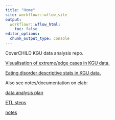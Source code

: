 ```yaml
---
title: "Home"
site: workflowr::wflow_site
output:
  workflowr::wflow_html:
    toc: false
editor_options:
  chunk_output_type: console
---
```


CoverCHILD KGU data analysis repo.

[Visualisation of extreme/edge cases in KGU data.](01_vis_data_edge_cases.html)

[Eating disorder descriptive stats in KGU data.](03_eating_disorder_stats.html)


Also see notes/documentation on elab:

[data analysis plan](https://elab.chiocchettilab.uni-frankfurt.de/experiments.php?mode=view&id=160)

[ETL steps](https://elab.chiocchettilab.uni-frankfurt.de/experiments.php?mode=view&id=159)

[notes](https://elab.chiocchettilab.uni-frankfurt.de/experiments.php?mode=view&id=140)
